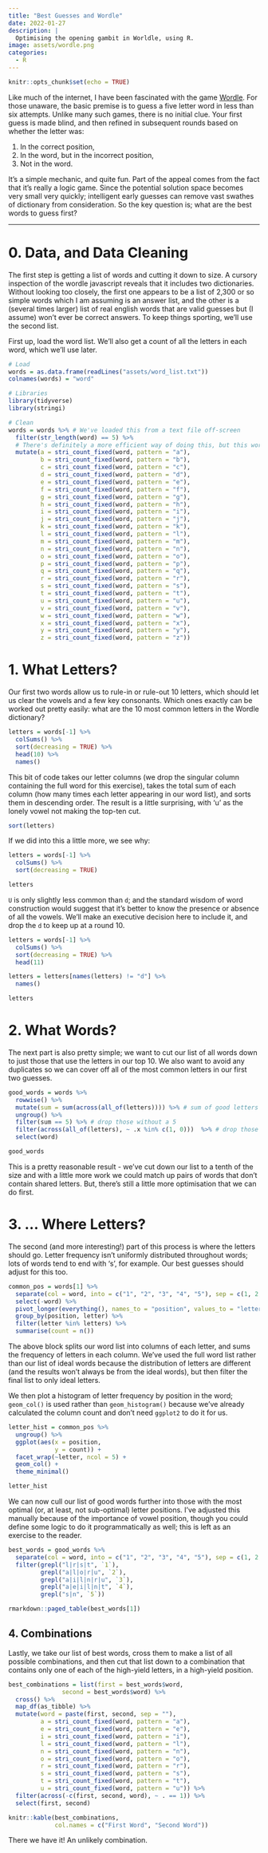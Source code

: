 ```yaml
---
title: "Best Guesses and Wordle"
date: 2022-01-27
description: |
  Optimising the opening gambit in Worldle, using R.
image: assets/wordle.png
categories:
  - R
---
```


```r
knitr::opts_chunk$set(echo = TRUE)
```

Like much of the internet, I have been fascinated with the game [Wordle](https://www.powerlanguage.co.uk/wordle/). For those unaware, the basic premise is to guess a five letter word in less than six attempts. Unlike many such games, there is no initial clue. Your first guess is made blind, and then refined in subsequent rounds based on whether the letter was:

1. In the correct position,
2. In the word, but in the incorrect position,
3. Not in the word.

It's a simple mechanic, and quite fun. Part of the appeal comes from the fact that it's really a logic game. Since the potential solution space becomes very small very quickly; intelligent early guesses can remove vast swathes of dictionary from consideration. So the key question is; what are the best words to guess first?

---

# 0. Data, and Data Cleaning

The first step is getting a list of words and cutting it down to size. A cursory inspection of the wordle javascript reveals that it includes two dictionaries. Without looking too closely, the first one appears to be a list of 2,300 or so simple words which I am assuming is an answer list, and the other is a (several times larger) list of real english words that are valid guesses but (I assume) won't ever be correct answers. To keep things sporting, we'll use the second list.

First up, load the word list. We'll also get a count of all the letters in each word, which we'll use later.

```r
# Load
words = as.data.frame(readLines("assets/word_list.txt"))
colnames(words) = "word"
```


```r
# Libraries
library(tidyverse)
library(stringi)

# Clean
words = words %>% # We've loaded this from a text file off-screen
  filter(str_length(word) == 5) %>%
  # There's definitely a more efficient way of doing this, but this works for now.
  mutate(a = stri_count_fixed(word, pattern = "a"),
         b = stri_count_fixed(word, pattern = "b"),
         c = stri_count_fixed(word, pattern = "c"),
         d = stri_count_fixed(word, pattern = "d"),
         e = stri_count_fixed(word, pattern = "e"),
         f = stri_count_fixed(word, pattern = "f"),
         g = stri_count_fixed(word, pattern = "g"),
         h = stri_count_fixed(word, pattern = "h"),
         i = stri_count_fixed(word, pattern = "i"),
         j = stri_count_fixed(word, pattern = "j"),
         k = stri_count_fixed(word, pattern = "k"),
         l = stri_count_fixed(word, pattern = "l"),
         m = stri_count_fixed(word, pattern = "m"),
         n = stri_count_fixed(word, pattern = "n"),
         o = stri_count_fixed(word, pattern = "o"),
         p = stri_count_fixed(word, pattern = "p"),
         q = stri_count_fixed(word, pattern = "q"),
         r = stri_count_fixed(word, pattern = "r"),
         s = stri_count_fixed(word, pattern = "s"),
         t = stri_count_fixed(word, pattern = "t"),
         u = stri_count_fixed(word, pattern = "u"),
         v = stri_count_fixed(word, pattern = "v"),
         w = stri_count_fixed(word, pattern = "w"),
         x = stri_count_fixed(word, pattern = "x"),
         y = stri_count_fixed(word, pattern = "y"),
         z = stri_count_fixed(word, pattern = "z"))
```

# 1. What Letters?

Our first two words allow us to rule-in or rule-out 10 letters, which should let us clear the vowels and a few key consonants. Which ones exactly can be worked out pretty easily: what are the 10 most common letters in the Wordle dictionary?

```r
letters = words[-1] %>%
  colSums() %>%
  sort(decreasing = TRUE) %>%
  head(10) %>%
  names()
```

This bit of code takes our letter columns (we drop the singular column containing the full word for this exercise), takes the total sum of each column (how many times each letter appearing in our word list), and sorts them in descending order. The result is a little surprising, with 'u' as the lonely vowel not making the top-ten cut.

```r
sort(letters)
```

If we did into this a little more, we see why:

```r
letters = words[-1] %>%
  colSums() %>%
  sort(decreasing = TRUE)

letters
```

`U` is only slightly less common than `d`; and the standard wisdom of word construction would suggest that it's better to know the presence or absence of all the vowels. We'll make an executive decision here to include it, and drop the `d` to keep up at a round 10.

```r
letters = words[-1] %>%
  colSums() %>%
  sort(decreasing = TRUE) %>%
  head(11)

letters = letters[names(letters) != "d"] %>%
  names()

letters
```

# 2. What Words?

The next part is also pretty simple; we want to cut our list of all words down to just those that use the letters in our top 10. We also want to avoid any duplicates so we can cover off all of the most common letters in our first two guesses.

```r
good_words = words %>%
  rowwise() %>%
  mutate(sum = sum(across(all_of(letters)))) %>% # sum of good letters
  ungroup() %>%
  filter(sum == 5) %>% # drop those without a 5
  filter(across(all_of(letters), ~ .x %in% c(1, 0)))  %>% # drop those with more than one of each letter
  select(word)

good_words
```

This is a pretty reasonable result - we've cut down our list to a tenth of the size and with a little more work we could match up pairs of words that don't contain shared letters. But, there's still a little more optimisation that we can do first.

# 3. ... Where Letters?

The second (and more interesting!) part of this process is where the letters should go. Letter frequency isn't uniformly distributed throughout words; lots of words tend to end with 's', for example. Our best guesses should adjust for this too.


```r
common_pos = words[1] %>%
  separate(col = word, into = c("1", "2", "3", "4", "5"), sep = c(1, 2, 3, 4), remove = FALSE) %>%
  select(-word) %>%
  pivot_longer(everything(), names_to = "position", values_to = "letter") %>%
  group_by(position, letter) %>%
  filter(letter %in% letters) %>%
  summarise(count = n())
```

The above block splits our word list into columns of each letter, and sums the frequency of letters in each column. We've used the full word list rather than our list of ideal words because the distribution of letters are different (and the results won't always be from the ideal words), but then filter the final list to only ideal letters.

We then plot a histogram of letter frequency by position in the word; `geom_col()` is used rather than `geom_histogram()` because we've already calculated the column count and don't need `ggplot2` to do it for us.

```r
letter_hist = common_pos %>%
  ungroup() %>%
  ggplot(aes(x = position,
             y = count)) +
  facet_wrap(~letter, ncol = 5) +
  geom_col() +
  theme_minimal()

letter_hist
```

We can now cull our list of good words further into those with the most optimal (or, at least, not sub-optimal) letter positions. I've adjusted this manually because of the importance of vowel position, though you could define some logic to do it programmatically as well; this is left as an exercise to the reader.

```r
best_words = good_words %>%
  separate(col = word, into = c("1", "2", "3", "4", "5"), sep = c(1, 2, 3, 4), remove = FALSE) %>%
  filter(grepl("l|r|s|t", `1`),
         grepl("a|l|o|r|u", `2`),
         grepl("a|i|l|n|r|u", `3`),
         grepl("a|e|i|l|n|t", `4`),
         grepl("s|n", `5`))

rmarkdown::paged_table(best_words[1])
```

## 4. Combinations

Lastly, we take our list of best words, cross them to make a list of all possible combinations, and then cut that list down to a combination that contains only one of each of the high-yield letters, in a high-yield position.

```r
best_combinations = list(first = best_words$word,
               second = best_words$word) %>%
  cross() %>%
  map_df(as_tibble) %>%
  mutate(word = paste(first, second, sep = ""),
         a = stri_count_fixed(word, pattern = "a"),
         e = stri_count_fixed(word, pattern = "e"),
         i = stri_count_fixed(word, pattern = "i"),
         l = stri_count_fixed(word, pattern = "l"),
         n = stri_count_fixed(word, pattern = "n"),
         o = stri_count_fixed(word, pattern = "o"),
         r = stri_count_fixed(word, pattern = "r"),
         s = stri_count_fixed(word, pattern = "s"),
         t = stri_count_fixed(word, pattern = "t"),
         u = stri_count_fixed(word, pattern = "u")) %>%
  filter(across(-c(first, second, word), ~ . == 1)) %>%
  select(first, second)

knitr::kable(best_combinations,
             col.names = c("First Word", "Second Word"))
```

There we have it! An unlikely combination.
